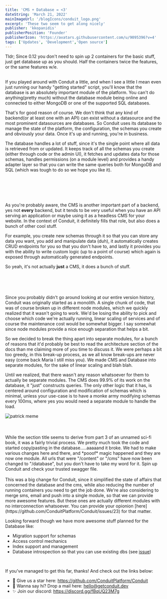 ```yaml
---
title: 'CMS + Database = <3'
dateString: 'March 21, 2022'
mainImageUrl: '/blogIcons/conduit_logo.png'
excerpt: 'These two seem to get along nicely'
publisher: 'kkopanidis'
publisherPosition: 'Founder'
publisherIcon: 'https://avatars.githubusercontent.com/u/9095396?v=4'
tags: ['Updates', 'Development','Open source']
---
```

<BlogHeaderComponent
    title={title}
    dateString={dateString}
    mainImageUrl={mainImageUrl}
    publisher={publisher}
    publisherIcon={publisherIcon}
    publisherPosition={publisherPosition}
/>

Tldr; Since 0.12 you don't need to spin up 2 containers for the basic stuff, just get database up as you should.
Half the containers twice the features, or the same features w/e.
<br></br>

<SectionItemComponent topic='The Database'/>
  <p>
    If you played around with Conduit a little, and when I see a little I mean even just running our handy
    "getting started" script, you'll know that the database is an absolutely important module of the platform.
    You can't do anything(pretty much) without the database module being online and connected to either MongoDB or
    one of the supported SQL databases.
</p>
  <p>
    That's for good reason of course. We don't think that any kind of backend(or at least one with an API) can exist
    without a datasource and the most prominent datasources are databases. So Conduit uses its database to manage
    the state of the platform, the configuration, the schemas you create and obviously your data. Once it's up and
    running, you're in business.
</p>
  <p>
    The database handles a lot of stuff, since it's the single point where all data is retrieved from or updated. It
    keeps
    track of all the schemas you create (either through code or the admin UI), it fetches and updates data for those
    schemas,
    handles permissions (on a module level) and provides a handy adapter layer so that you can write the same queries
    both for MongoDB and SQL (which was tough to do so we hope you like it).
</p>
<br></br>
<br></br>
<SectionItemComponent topic="And then we have the CMS"/>

As you're probably aware, the CMS is another important part of a backend, yes not <strong>every</strong> backend, but it
tends to be very useful when you have an API serving an application or maybe using it as a headless CMS for your website.
In the context of Conduit, it definitely fills that role, but also does a bunch of other cool stuff.

For example, you create new schemas through it so that you can store any data you want, you add and manipulate data (duh),
it automatically creates CRUD endpoints for you so that you don't have to, and lastly it provides you with the ability
to write custom logic (up to a point of course) which again is exposed through automatically generated endpoints.

So yeah, it's not actually <strong>just</strong> a CMS, it does a bunch of stuff.

<br></br>
<br></br>
<SectionItemComponent topic='Sudden moment of wisdom'/>
Since you probably didn't go around looking at our entire version history, Conduit was originally started as a
monolith. A single chunk of code, that was of course broken up in different node modules, which we quickly realized that
it wasn't going to work. We'd be losing the ability to pick and choose which code we're actually running, linear scaling
of services and of course the maintenance cost would be somewhat bigger. I say somewhat since node modules provide a nice
enough separation that helps a bit.

So we decided to break the thing apart into separate modules, for a bunch of reasons that it'd probably be best to read
the architecture section of the docs than me claiming more of you time to discuss it. We were perhaps a bit too greedy,
in this break-up process, as we all know break-ups are never easy (come back Maria I still miss you). We made CMS and
Database into separate modules, for the sake of linear scaling and blah blah.

Until we realized, that there wasn't any reason whatsoever for them to actually be separate modules. The CMS does 99.9%
of its work on the database, it "just" constructs queries. The only other logic that it has, is centered around configuration
and modification of schemas which is minimal, unless your use-case is to have a monke army modifying schemas every 100ms,
where yes you would need a separate module to handle the load.

<img src="/blogIcons/patrick-move.jpeg" alt="patrick meme"/>
<br></br>
<br></br>
<SectionItemComponent topic='The Merging'/>
While the section title seems to derive from part 3 of an unnamed sci-fi book, it was a fairly trivial process.
    We pretty much took the code and started copy/pasting in the database.....aaaaand it broke. We had to make various
    changes here and there, and *pooof* magic happened and they are now one module.
    All urls that were "/content" or "/cms" have now been changed to "/database", but you don't have to take my word for
    it. Spin up Conduit and check your trusted swagger file.

<br/>
<br/>

<SectionItemComponent topic='The Future'/>
This was a big change for Conduit, since it simplified the state of affairs that concerned the database and the cms, while
    also reducing the number of running containers you need to get the job done. We're also considering to merge sms, email
    and push into a single module, so that we can provide more awesome features. But these ones are actually different modules
    with no interconnection whatsoever. You can provide your opionion [here](https://github.com/ConduitPlatform/Conduit/issues/23)
    for that matter.

Looking forward though we have more awesome stuff planned for the Database like:

  - Migration support for schemas
  - Access control mechanics
  - Index support and management
  - Database introspection so that you can use existing dbs (see [issue](https://github.com/ConduitPlatform/Conduit/issues/77))

<br/>

If you've managed to get this far, thanks! And check out the links below:

  - 🌟 Give us a star here: https://github.com/ConduitPlatform/Conduit
  - 👋 Wanna say hi? Drop a mail here: hello@getconduit.dev
  - ✨ Join our discord: https://discord.gg/fBqUQ23M7g


